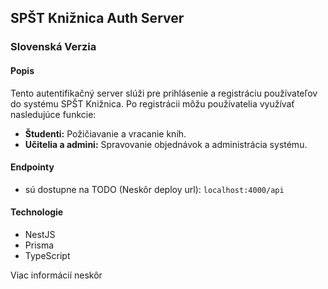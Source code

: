 ## SPŠT Knižnica Auth Server

### Slovenská Verzia
#### Popis
Tento autentifikačný server slúži pre prihlásenie a registráciu používateľov do systému SPŠT Knižnica. Po registrácii môžu používatelia využívať nasledujúce funkcie:

- **Študenti:** Požičiavanie a vracanie kníh.
- **Učitelia a admini:** Spravovanie objednávok a administrácia systému.

#### Endpointy

-   sú dostupne na TODO (Neskôr deploy url): `localhost:4000/api`

#### Technologie

-   NestJS
-   Prisma
-   TypeScript

Viac informácií neskôr